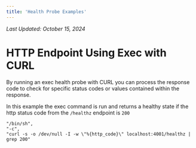 ```yaml
---
title: 'Health Probe Examples'
---
```


*Last Updated: October 15, 2024*


# HTTP Endpoint Using Exec with CURL

By running an exec health probe with CURL you can process the response code to check for specific status codes or values
contained within the response.

In this example the exec command is run and returns a healthy state if the http status code from the `/healthz` endpoint
is `200`

```curl
"/bin/sh",
"-c",
"curl -s -o /dev/null -I -w \"%{http_code}\" localhost:4001/healthz | grep 200"
```
